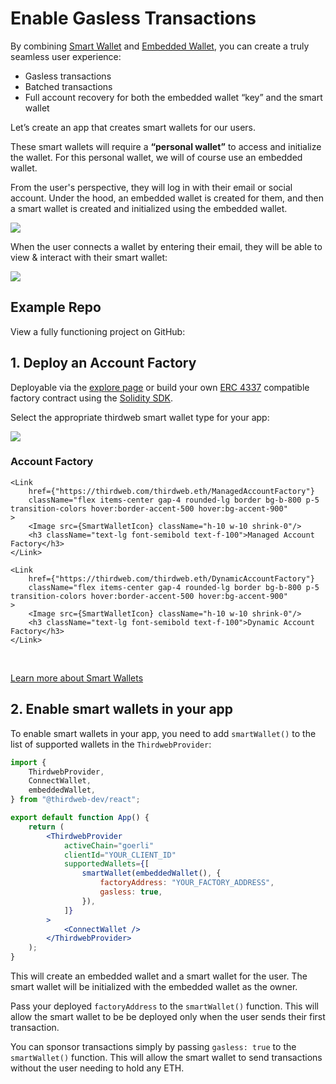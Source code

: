 
# Enable Gasless Transactions

By combining [Smart Wallet](/smart-wallet) and [Embedded Wallet](/wallets/embedded-wallet/overview), you can create a truly seamless user experience:

- Gasless transactions
- Batched transactions
- Full account recovery for both the embedded wallet “key” and the smart wallet

Let’s create an app that creates smart wallets for our users.

These smart wallets will require a **“personal wallet”** to access and initialize the wallet. For this personal wallet, we will of course use an embedded wallet.

From the user's perspective, they will log in with their email or social account. Under the hood, an embedded wallet is created for them, and then a smart wallet is created and initialized using the embedded wallet.

<Image src={ConnectCompat} />

When the user connects a wallet by entering their email, they will be able to view & interact with their smart wallet:

<Image src={ConnectDropdown} />

## Example Repo

View a fully functioning project on GitHub:

<div className="col col--12" style={{ padding: 8 }}>
	<OpenSourceCard
		title="Source Code"
		href="https://github.com/thirdweb-example/embedded-smart-wallet"
	/>
</div>

## 1. Deploy an Account Factory

Deployable via the [explore page](https://thirdweb.com/explore/smart-wallet) or build your own [ERC 4337](https://eips.ethereum.org/EIPS/eip-4337) compatible factory contract using the [Solidity SDK](/solidity/base-contracts/smart-accounts).

Select the appropriate thirdweb smart wallet type for your app:

<div className="grid gap-3 md:grid-cols-2">
	<Link
		href={"https://thirdweb.com/thirdweb.eth/AccountFactory"}
		className="flex items-center gap-4 rounded-lg border bg-b-800 p-5 transition-colors hover:border-accent-500 hover:bg-accent-900"
	>
		<Image src={SmartWalletIcon} className="h-10 w-10 shrink-0"/>
		<h3 className="text-lg font-semibold text-f-100">Account Factory</h3>
	</Link>

    <Link
    	href={"https://thirdweb.com/thirdweb.eth/ManagedAccountFactory"}
    	className="flex items-center gap-4 rounded-lg border bg-b-800 p-5 transition-colors hover:border-accent-500 hover:bg-accent-900"
    >
    	<Image src={SmartWalletIcon} className="h-10 w-10 shrink-0"/>
    	<h3 className="text-lg font-semibold text-f-100">Managed Account Factory</h3>
    </Link>

    <Link
    	href={"https://thirdweb.com/thirdweb.eth/DynamicAccountFactory"}
    	className="flex items-center gap-4 rounded-lg border bg-b-800 p-5 transition-colors hover:border-accent-500 hover:bg-accent-900"
    >
    	<Image src={SmartWalletIcon} className="h-10 w-10 shrink-0"/>
    	<h3 className="text-lg font-semibold text-f-100">Dynamic Account Factory</h3>
    </Link>

</div>

<br />

[Learn more about Smart Wallets](/smart-wallet)

## 2. Enable smart wallets in your app

To enable smart wallets in your app, you need to add `smartWallet()` to the list of supported wallets in the `ThirdwebProvider`:

```jsx
import {
	ThirdwebProvider,
	ConnectWallet,
	embeddedWallet,
} from "@thirdweb-dev/react";

export default function App() {
	return (
		<ThirdwebProvider
			activeChain="goerli"
			clientId="YOUR_CLIENT_ID"
			supportedWallets={[
				smartWallet(embeddedWallet(), {
					factoryAddress: "YOUR_FACTORY_ADDRESS",
					gasless: true,
				}),
			]}
		>
			<ConnectWallet />
		</ThirdwebProvider>
	);
}
```

This will create an embedded wallet and a smart wallet for the user. The smart wallet will be initialized with the embedded wallet as the owner.

Pass your deployed `factoryAddress` to the `smartWallet()` function. This will allow the smart wallet to be be deployed only when the user sends their first transaction.

You can sponsor transactions simply by passing `gasless: true` to the `smartWallet()` function. This will allow the smart wallet to send transactions without the user needing to hold any ETH.
